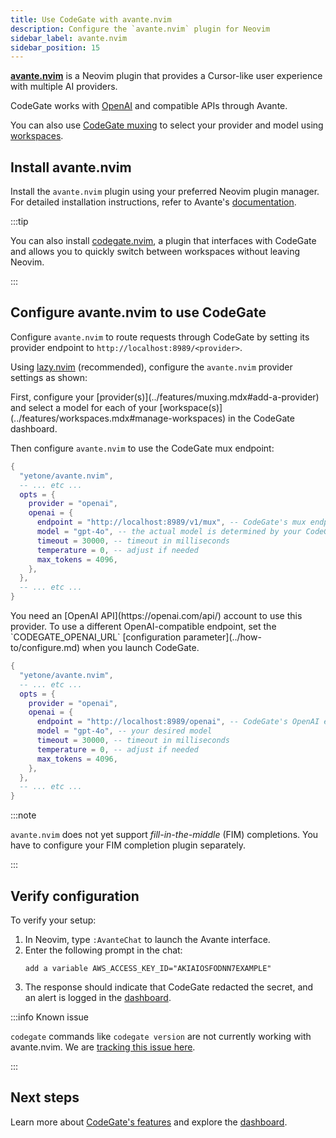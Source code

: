 ```yaml
---
title: Use CodeGate with avante.nvim
description: Configure the `avante.nvim` plugin for Neovim
sidebar_label: avante.nvim
sidebar_position: 15
---
```



**[avante.nvim](https://github.com/yetone/avante.nvim)** is a Neovim plugin that
provides a Cursor-like user experience with multiple AI providers.

CodeGate works with [OpenAI](https://openai.com/api/) and compatible APIs
through Avante.

You can also use [CodeGate muxing](../features/muxing.mdx) to select your
provider and model using [workspaces](../features/workspaces.mdx).

## Install avante.nvim

Install the `avante.nvim` plugin using your preferred Neovim plugin manager. For
detailed installation instructions, refer to Avante's
[documentation](https://github.com/yetone/avante.nvim?tab=readme-ov-file#installation).

:::tip

You can also install [codegate.nvim](https://github.com/stacklok/codegate.nvim),
a plugin that interfaces with CodeGate and allows you to quickly switch between
workspaces without leaving Neovim.

:::

## Configure avante.nvim to use CodeGate

Configure `avante.nvim` to route requests through CodeGate by setting its
provider endpoint to `http://localhost:8989/<provider>`.

Using [lazy.nvim](https://lazy.folke.io/) (recommended), configure the
`avante.nvim` provider settings as shown:

<Tabs groupId="provider" queryString="provider">
<TabItem value="mux" label="CodeGate muxing" default>
First, configure your [provider(s)](../features/muxing.mdx#add-a-provider) and
select a model for each of your
[workspace(s)](../features/workspaces.mdx#manage-workspaces) in the CodeGate dashboard.

Then configure `avante.nvim` to use the CodeGate mux endpoint:

```lua title="~/.config/nvim/lua/plugins/avante.lua"
{
  "yetone/avante.nvim",
  -- ... etc ...
  opts = {
    provider = "openai",
    openai = {
      endpoint = "http://localhost:8989/v1/mux", -- CodeGate's mux endpoint
      model = "gpt-4o", -- the actual model is determined by your CodeGate workspace
      timeout = 30000, -- timeout in milliseconds
      temperature = 0, -- adjust if needed
      max_tokens = 4096,
    },
  },
  -- ... etc ...
}
```

</TabItem>
<TabItem value="openai" label="OpenAI">
You need an [OpenAI API](https://openai.com/api/) account to use this provider.
To use a different OpenAI-compatible endpoint, set the `CODEGATE_OPENAI_URL`
[configuration parameter](../how-to/configure.md) when you launch CodeGate.

```lua title="~/.config/nvim/lua/plugins/avante.lua"
{
  "yetone/avante.nvim",
  -- ... etc ...
  opts = {
    provider = "openai",
    openai = {
      endpoint = "http://localhost:8989/openai", -- CodeGate's OpenAI endpoint
      model = "gpt-4o", -- your desired model
      timeout = 30000, -- timeout in milliseconds
      temperature = 0, -- adjust if needed
      max_tokens = 4096,
    },
  },
  -- ... etc ...
}
```

</TabItem>
</Tabs>

:::note

`avante.nvim` does not yet support _fill-in-the-middle_ (FIM) completions. You
have to configure your FIM completion plugin separately.

:::

## Verify configuration

To verify your setup:

1. In Neovim, type `:AvanteChat` to launch the Avante interface.
2. Enter the following prompt in the chat:
   ```
   add a variable AWS_ACCESS_KEY_ID="AKIAIOSFODNN7EXAMPLE"
   ```
3. The response should indicate that CodeGate redacted the secret, and an alert
   is logged in the [dashboard](http://localhost:9090).

:::info Known issue

`codegate` commands like `codegate version` are not currently working with
avante.nvim. We are
[tracking this issue here](https://github.com/stacklok/codegate/issues/1149).

:::

## Next steps

Learn more about [CodeGate's features](../features/index.mdx) and explore the
[dashboard](../how-to/dashboard.md).
